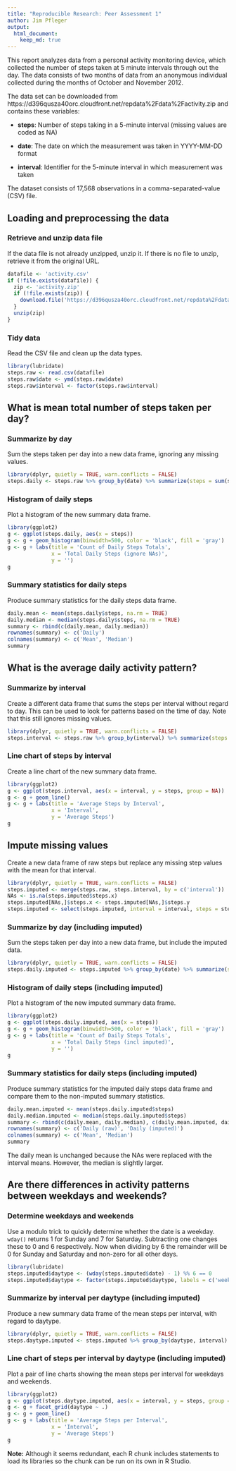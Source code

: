 ```yaml
---
title: "Reproducible Research: Peer Assessment 1"
author: Jim Pfleger
output: 
  html_document:
    keep_md: true
---
```


This report analyzes data from a personal activity monitoring device, which collected the number of steps taken at 5 minute intervals through out the day. The data consists of two months of data from an anonymous individual collected during the months of October and November 2012.

The data set can be downloaded from https://d396qusza40orc.cloudfront.net/repdata%2Fdata%2Factivity.zip and contains these variables:

* **steps**: Number of steps taking in a 5-minute interval (missing values are coded as NA)

* **date**: The date on which the measurement was taken in YYYY-MM-DD format

* **interval**: Identifier for the 5-minute interval in which measurement was taken

The dataset consists of 17,568 observations in a comma-separated-value (CSV) file.

## Loading and preprocessing the data

### Retrieve and unzip data file

If the data file is not already unzipped, unzip it. If there is no file to unzip, retrieve it from the original URL.

```r
datafile <- 'activity.csv'
if (!file.exists(datafile)) {
  zip <- 'activity.zip'
  if (!file.exists(zip)) {
    download.file('https://d396qusza40orc.cloudfront.net/repdata%2Fdata%2Factivity.zip', zip, method = 'libcurl')
  }
  unzip(zip)
}
```

### Tidy data

Read the CSV file and clean up the data types.

```r
library(lubridate)
steps.raw <- read.csv(datafile)
steps.raw$date <- ymd(steps.raw$date)
steps.raw$interval <- factor(steps.raw$interval)
```

## What is mean total number of steps taken per day?

### Summarize by day

Sum the steps taken per day into a new data frame, ignoring any missing values.

```r
library(dplyr, quietly = TRUE, warn.conflicts = FALSE)
steps.daily <- steps.raw %>% group_by(date) %>% summarize(steps = sum(steps))
```

### Histogram of daily steps

Plot a histogram of the new summary data frame.

```r
library(ggplot2)
g <- ggplot(steps.daily, aes(x = steps))
g <- g + geom_histogram(binwidth=500, color = 'black', fill = 'gray')
g <- g + labs(title = 'Count of Daily Steps Totals',
              x = 'Total Daily Steps (ignore NAs)',
              y = '')
g
```

### Summary statistics for daily steps

Produce summary statistics for the daily steps data frame.

```r
daily.mean <- mean(steps.daily$steps, na.rm = TRUE)
daily.median <- median(steps.daily$steps, na.rm = TRUE)
summary <- rbind(c(daily.mean, daily.median))
rownames(summary) <- c('Daily')
colnames(summary) <- c('Mean', 'Median')
summary
```

## What is the average daily activity pattern?

### Summarize by interval

Create a different data frame that sums the steps per interval without regard to day. This can be used to look for patterns based on the time of day. Note that this still ignores missing values.

```r
library(dplyr, quietly = TRUE, warn.conflicts = FALSE)
steps.interval <- steps.raw %>% group_by(interval) %>% summarize(steps = mean(steps, na.rm = TRUE))
```

### Line chart of steps by interval

Create a line chart of the new summary data frame.

```r
library(ggplot2)
g <- ggplot(steps.interval, aes(x = interval, y = steps, group = NA))
g <- g + geom_line()
g <- g + labs(title = 'Average Steps by Interval',
              x = 'Interval',
              y = 'Average Steps')
g
```

## Impute missing values

Create a new data frame of raw steps but replace any missing step values with the mean for that interval.

```r
library(dplyr, quietly = TRUE, warn.conflicts = FALSE)
steps.imputed <- merge(steps.raw, steps.interval, by = c('interval'))
NAs <- is.na(steps.imputed$steps.x)
steps.imputed[NAs,]$steps.x <- steps.imputed[NAs,]$steps.y
steps.imputed <- select(steps.imputed, interval = interval, steps = steps.x, date = date)
```

### Summarize by day (including imputed)

Sum the steps taken per day into a new data frame, but include the imputed data.

```r
library(dplyr, quietly = TRUE, warn.conflicts = FALSE)
steps.daily.imputed <- steps.imputed %>% group_by(date) %>% summarize(steps = sum(steps))
```

### Histogram of daily steps (including imputed)

Plot a histogram of the new imputed summary data frame.

```r
library(ggplot2)
g <- ggplot(steps.daily.imputed, aes(x = steps))
g <- g + geom_histogram(binwidth=500, color = 'black', fill = 'gray')
g <- g + labs(title = 'Count of Daily Steps Totals',
              x = 'Total Daily Steps (incl imputed)',
              y = '')
g
```

### Summary statistics for daily steps (including imputed)

Produce summary statistics for the imputed daily steps data frame and compare them to the non-imputed summary statistics.

```r
daily.mean.imputed <- mean(steps.daily.imputed$steps)
daily.median.imputed <- median(steps.daily.imputed$steps)
summary <- rbind(c(daily.mean, daily.median), c(daily.mean.imputed, daily.median.imputed))
rownames(summary) <- c('Daily (raw)', 'Daily (imputed)')
colnames(summary) <- c('Mean', 'Median')
summary
```

The daily mean is unchanged because the NAs were replaced with the interval means. However, the median is slightly larger.

## Are there differences in activity patterns between weekdays and weekends?

### Determine weekdays and weekends

Use a modulo trick to quickly determine whether the date is a weekday. `wday()` returns 1 for Sunday and 7 for Saturday. Subtracting one changes these to 0 and 6 respectively. Now when dividing by 6 the remainder will be 0 for Sunday and Saturday and non-zero for all other days.

```r
library(lubridate)
steps.imputed$daytype <- (wday(steps.imputed$date) - 1) %% 6 == 0 
steps.imputed$daytype <- factor(steps.imputed$daytype, labels = c('weekday', 'weekend'))
```

### Summarize by interval per daytype (including imputed)

Produce a new summary data frame of the mean steps per interval, with regard to daytype.

```r
library(dplyr, quietly = TRUE, warn.conflicts = FALSE)
steps.daytype.imputed <- steps.imputed %>% group_by(daytype, interval) %>% summarize(steps = mean(steps))
```

### Line chart of steps per interval by daytype (including imputed)

Plot a pair of line charts showing the mean steps per interval for weekdays and weekends.

```r
library(ggplot2)
g <- ggplot(steps.daytype.imputed, aes(x = interval, y = steps, group = NA))
g <- g + facet_grid(daytype ~ .)
g <- g + geom_line()
g <- g + labs(title = 'Average Steps per Interval',
              x = 'Interval',
              y = 'Average Steps')
g
```

**Note:** Although it seems redundant, each R chunk includes statements to load its libraries so the chunk can be run on its own in R Studio.
